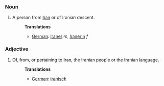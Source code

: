 ===Noun===
#A person from [[Iran]] or of Iranian descent.
#:'''Translations'''
#:*[[German]]: [[Iraner]] ''m'', [[Iranerin]] ''f''

===Adjective===
#Of, from, or pertaining to Iran, the Iranian people or the Iranian language.
#:'''Translations'''
#:*[[German]]: [[iranisch]]